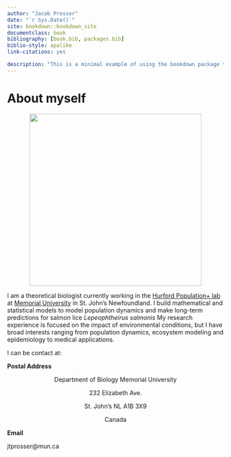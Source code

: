 ```yaml
---
author: "Jacob Prosser"
date: "`r Sys.Date()`"
site: bookdown::bookdown_site
documentclass: book
bibliography: [book.bib, packages.bib]
biblio-style: apalike
link-citations: yes

description: "This is a minimal example of using the bookdown package to write a book. The output format for this example is bookdown::gitbook."
---
```


# About myself {.unnumbered}

<center>

![](images/AA2722E3-8490-4026-AD03-942602591E20.jpeg){width="400"}

</center>

I am a theoretical biologist currently working in the [Hurford Population+ lab](https://amyhurford.weebly.com/) at [Memorial University](https://www.mun.ca/) in St. John's Newfoundland. I build mathematical and statistical models to model population dynamics and make long-term predictions for salmon lice *Lepeophtheirus salmonis* My research experience is focused on the impact of environmental conditions, but I have broad interests ranging from population dynamics, ecosystem modeling and epidemiology to medical applications.

I can be contact at:

**Postal Address**

<center>

Department of Biology Memorial University

232 Elizabeth Ave.

St. John's NL A1B 3X9

Canada

</center>

**Email**

jtprosser\@mun.ca
